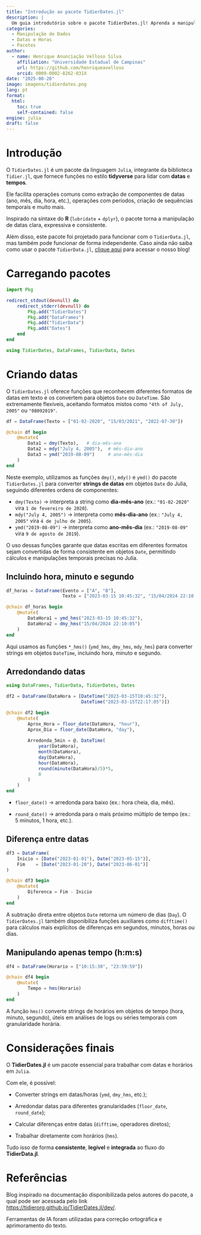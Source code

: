 ```yaml
---
title: "Introdução ao pacote TidierDates.jl"
description: |
  Um guia introdutório sobre o pacote TidierDates.jl! Aprenda a manipular datas e horários em Julia com uma gramática inspirada no lubridate (R), integrada ao ecossistema Tidier.jl.
categories:
  - Manipulação de Dados
  - Datas e Horas
  - Pacotes
author:
  - name: Henrique Anunciação Velloso Silva
    affiliation: "Universidade Estadual de Campinas"
    url: https://github.com/henriqueavelloso
    orcid: 0009-0002-8262-031X
date: "2025-08-26"
image: imagens/tidierdates.png
lang: pt
format:
  html:
    toc: true
    self-contained: false
engine: julia
draft: false
---
```


# Introdução

::: {.justify}
O `TidierDates.jl` é um pacote da linguagem `Julia`, integrante da biblioteca `Tidier.jl`, que fornece funções no estilo **tidyverse** para lidar com **datas** e **tempos**.

Ele facilita operações comuns como extração de componentes de datas (ano, mês, dia, hora, etc.), operações com períodos, criação de sequências temporais e muito mais.

Inspirado na sintaxe do **R** (`lubridate` + `dplyr`), o pacote torna a manipulação de datas clara, expressiva e consistente.

Além disso, este pacote foi projetado para funcionar com o `TidierData.jl`, mas também pode funcionar de forma independente. Caso ainda não saiba como usar o pacote `TidierData.jl`, [clique aqui](https://www.ime.unicamp.br/~juliacps/Blog/tidierdata.html) para acessar o nosso blog!
:::

# Carregando pacotes

```julia
import Pkg

redirect_stdout(devnull) do
    redirect_stderr(devnull) do
        Pkg.add("TidierDates")
        Pkg.add("DataFrames")
        Pkg.add("TidierData")
        Pkg.add("Dates")
    end
end
```

```julia
using TidierDates, DataFrames, TidierData, Dates
```

# Criando datas

::: {.justify}
O `TidierDates.jl` oferece funções que reconhecem diferentes formatos de datas em texto e os convertem para objetos `Date` ou `DateTime`.
São extremamente flexíveis, aceitando formatos mistos como `"4th of July, 2005"` ou `"08092019"`.
:::

```julia

df = DataFrame(Texto = ["01-02-2020", "15/03/2021", "2022-07-30"])

@chain df begin
    @mutate(
        Data1 = dmy(Texto),   # dia-mês-ano
        Data2 = mdy("July 4, 2005"),  # mês-dia-ano
        Data3 = ymd("2019-08-09")     # ano-mês-dia
    )
end

```

::: {.justify}
Neste exemplo, utilizamos as funções `dmy()`, `mdy()` e `ymd()` do pacote `TidierDates.jl` para converter **strings de datas** em objetos `Date` do Julia, seguindo diferentes ordens de componentes:

- `dmy(Texto)` → interpreta a string como **dia-mês-ano** (ex.: `"01-02-2020"` vira `1 de fevereiro de 2020`).
- `mdy("July 4, 2005")` → interpreta como **mês-dia-ano** (ex.: `"July 4, 2005"` vira `4 de julho de 2005`).
- `ymd("2019-08-09")` → interpreta como **ano-mês-dia** (ex.: `"2019-08-09"` vira `9 de agosto de 2019`).

O uso dessas funções garante que datas escritas em diferentes formatos sejam convertidas de forma consistente em objetos `Date`, permitindo cálculos e manipulações temporais precisas no Julia.
:::

## Incluindo hora, minuto e segundo

```julia
df_horas = DataFrame(Evento = ["A", "B"],
                     Texto = ["2023-03-15 10:45:32", "15/04/2024 22:10:05"])

@chain df_horas begin
    @mutate(
        DataHora1 = ymd_hms("2023-03-15 10:45:32"),
        DataHora2 = dmy_hms("15/04/2024 22:10:05")
    )
end
```

::: {.justify}
Aqui usamos as funções `*_hms()` (`ymd_hms`, `dmy_hms`, `mdy_hms`) para converter strings em objetos `DateTime`, incluindo hora, minuto e segundo.
:::

## Arredondando datas

```julia
using DataFrames, TidierData, TidierDates, Dates

df2 = DataFrame(DataHora = [DateTime("2023-03-15T10:45:32"),
                            DateTime("2023-03-15T22:17:05")])

@chain df2 begin
    @mutate(
        Aprox_Hora = floor_date(DataHora, "hour"),
        Aprox_Dia = floor_date(DataHora, "day"),
        
        Arredonda_5min = @. DateTime(
            year(DataHora),
            month(DataHora),
            day(DataHora),
            hour(DataHora),
            round(minute(DataHora)/5)*5,
            0
        )
    )
end
```

::: {.justify}

- `floor_date()` → arredonda para baixo (ex.: hora cheia, dia, mês).

- `round_date()` → arredonda para o mais próximo múltiplo de tempo (ex.: 5 minutos, 1 hora, etc.).

:::

## Diferença entre datas

```julia
df3 = DataFrame(
    Inicio = [Date("2023-01-01"), Date("2023-05-15")],
    Fim    = [Date("2023-01-20"), Date("2023-06-01")]
)

@chain df3 begin
    @mutate(
        Diferenca = Fim - Inicio
    )
end

```

::: {.justify}
A subtração direta entre objetos `Date` retorna um número de dias (`Day`).
O `TidierDates.jl` também disponibiliza funções auxiliares como `difftime()` para cálculos mais explícitos de diferenças em segundos, minutos, horas ou dias.
:::

## Manipulando apenas tempo (h:m:s)

```julia
df4 = DataFrame(Horario = ["10:15:30", "23:59:59"])

@chain df4 begin
    @mutate(
        Tempo = hms(Horario)
    )
end
```

::: {.justify}
A função `hms()` converte strings de horários em objetos de tempo (hora, minuto, segundo), úteis em análises de logs ou séries temporais com granularidade horária.
:::

# Considerações finais

::: {.justify}
O **TidierDates.jl** é um pacote essencial para trabalhar com datas e horários em `Julia`.

Com ele, é possível:

- Converter strings em datas/horas (`ymd`, `dmy_hms`, etc.);

- Arredondar datas para diferentes granularidades (`floor_date`, `round_date`);

- Calcular diferenças entre datas (`difftime`, operadores diretos);

- Trabalhar diretamente com horários (`hms`).

Tudo isso de forma **consistente**, **legível** e **integrada** ao fluxo do **TidierData.jl**.
:::

# Referências

::: {.justify}
Blog inspirado na documentação disponibilizada pelos autores do pacote, a qual pode ser acessada pelo link [https://tidierorg.github.io/TidierDates.jl/dev/](https://tidierorg.github.io/TidierDates.jl/dev/).
:::

::: callout-note
Ferramentas de IA foram utilizadas para correção ortográfica e aprimoramento do texto.
:::